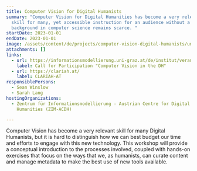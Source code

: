 ```yaml
---
title: Computer Vision for Digital Humanists
summary: "Computer Vision for Digital Humanities has become a very relevant
  skill for many, yet accessible instruction for an audience without a
  background in computer science remains scarce. "
startDate: 2023-01-01
endDate: 2023-01-01
image: /assets/content/de/projects/computer-vision-digital-humanists/undefined
attachments: []
links:
  - url: https://informationsmodellierung.uni-graz.at/de/institut/veranstaltungen/call-for-participation-computer-vision-for-digital-humanists-winter-school-8.-10.-february-2023/
    label: Call for Participation "Computer Vision in the DH"
  - url: https://clariah.at/
    label: CLARIAH-AT
responsiblePersons:
  - Sean Winslow
  - Sarah Lang
hostingOrganizations:
  - Zentrum für Informationsmodellierung - Austrian Centre for Digital
    Humanities (ZIM-ACDH)

---
```

Computer Vision has become a very relevant skill for many Digital Humanists, but it is hard to distinguish how we can best budget our time and efforts to engage with this new technology. This workshop will provide a conceptual introduction to the processes involved, coupled with hands-on exercises that focus on the ways that we, as humanists, can curate content and manage metadata to make the best use of new tools available.